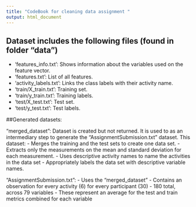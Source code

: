 ```yaml
---
title: "CodeBook for cleaning data assignment "
output: html_document
---
```


## Dataset includes the following files (found in folder "data")

- 'features_info.txt': Shows information about the variables used on the feature vector.
- 'features.txt': List of all features.
- 'activity_labels.txt': Links the class labels with their activity name.
- 'train/X_train.txt': Training set.
- 'train/y_train.txt': Training labels.
- 'test/X_test.txt': Test set.
- 'test/y_test.txt': Test labels.

##Generated datasets:

"merged_dataset": Dataset is created but not returned. It is used to as an intermediary step to generate the "AssignmentSubmission.txt" dataset. This dataset:
- Merges the training and the test sets to create one data set.
- Extracts only the measurements on the mean and standard deviation for each measurement. 
- Uses descriptive activity names to name the activities in the data set
- Appropriately labels the data set with descriptive variable names. 

"AssignmentSubmission.txt":
- Uses the "merged_dataset"
- Contains an observation for every activity (6) for every participant (30) - 180 total, across 79 variables
- These represent an average for the test and train metrics combined for each variable 